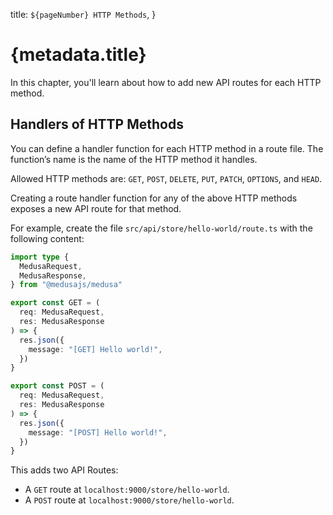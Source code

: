   title: `${pageNumber} HTTP Methods`,
}

# {metadata.title}

In this chapter, you'll learn about how to add new API routes for each HTTP method.

## Handlers of HTTP Methods

You can define a handler function for each HTTP method in a route file. The function’s name is the name of the HTTP method it handles.

Allowed HTTP methods are: `GET`, `POST`, `DELETE`, `PUT`, `PATCH`, `OPTIONS`, and `HEAD`.

Creating a route handler function for any of the above HTTP methods exposes a new API route for that method.

For example, create the file `src/api/store/hello-world/route.ts` with the following content:

```ts title="src/api/store/hello-world/route.ts"
import type {
  MedusaRequest,
  MedusaResponse,
} from "@medusajs/medusa"

export const GET = (
  req: MedusaRequest,
  res: MedusaResponse
) => {
  res.json({
    message: "[GET] Hello world!",
  })
}

export const POST = (
  req: MedusaRequest,
  res: MedusaResponse
) => {
  res.json({
    message: "[POST] Hello world!",
  })
}
```

This adds two API Routes:

- A `GET` route at `localhost:9000/store/hello-world`.
- A `POST` route at `localhost:9000/store/hello-world`.